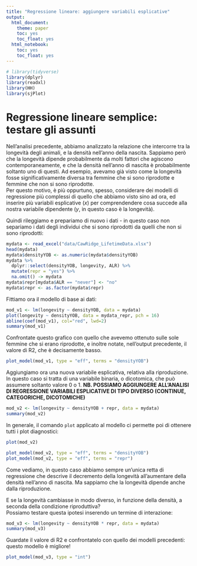 ```yaml
---
title: "Regressione lineare: aggiungere variabili esplicative"
output: 
  html_document: 
    theme: paper
    toc: yes
    toc_float: yes
  html_notebook: 
    toc: yes
    toc_float: yes
---
```


```r
# library(tidyverse)
library(dplyr)
library(readxl)
library(HH)
library(sjPlot)
```


# Regressione lineare semplice: testare gli assunti

Nell'analisi precedente, abbiamo analizzato la relazione che intercorre tra la longevità degli animali, e la densità nell'anno della nascita. Sappiamo però che la longevità dipende probabilmente da molti fattori che agiscono contemporaneamente, e che la densità nell'anno di nascita è probabilmente soltanto uno di questi. Ad esempio, avevamo già visto come la longevità fosse significativamente diversa tra femmine che si sono riprodotte e femmine che non si sono riprodotte.     
Per questo motivo, è più oppurtuno, spesso, considerare dei modelli di regressione più complessi di quello che abbiamo visto sino ad ora, ed inserire più variabili esplicative (*x*) per comprendendere cosa succede alla nostra variabile dipendente (*y*, in questo caso è la longevità). 

Quindi rileggiamo e prepariamo di nuovo i dati - in questo caso non separiamo i dati degli individui che si sono riprodotti da quelli che non si sono riprodotti: 


```r
mydata <- read_excel("data/CawRidge_LifetimeData.xlsx")
head(mydata)
mydata$densityYOB <- as.numeric(mydata$densityYOB)
mydata %>% 
  dplyr::select(densityYOB, longevity, ALR) %>% 
  mutate(repr = "yes") %>% 
  na.omit() -> mydata
mydata$repr[mydata$ALR == "never"] <- "no"
mydata$repr <- as.factor(mydata$repr)
```

Fittiamo ora il modello di base ai dati:

```r
mod_v1 <- lm(longevity ~ densityYOB, data = mydata)
plot(longevity ~ densityYOB, data = mydata_repr, pch = 16)
abline(coef(mod_v1), col="red", lwd=2)
summary(mod_v1)
```

Confrontate questo grafico con quello che avevemo ottenuto sulle sole femmine che si erano riprodotte, e inoltre notate, nell'output precedente, il valore di R2, che è decisamente basso.

```r
plot_model(mod_v1, type = "eff", terms = "densityYOB")
```


Aggiungiamo ora una nuova variabile esplicativa, relativa alla riproduzione. In questo caso si tratta di una variabile binaria, o dicotomica, che può assumere soltanto valore 0 o 1. **NB. POSSIAMO AGGIUNGERE ALL'ANALISI DI REGRESSIONE VARIABILI ESPLICATIVE DI TIPO DIVERSO (CONTINUE, CATEGORICHE, DICOTOMICHE)**

```r
mod_v2 <- lm(longevity ~ densityYOB + repr, data = mydata)
summary(mod_v2)
```

In generale, il comando `plot` applicato al modello ci permette poi di ottenere tutti i plot diagnostici:

```r
plot(mod_v2)
```


```r
plot_model(mod_v2, type = "eff", terms = "densityYOB")
plot_model(mod_v2, type = "eff", terms = "repr")
```

Come vediamo, in questo caso abbiamo sempre un'unica retta di regressione che descrive il decremento della longevità all'aumentare della densità nell'anno di nascita. Ma sappiamo che la longevità dipende anche dalla riproduzione.

E se la longevità cambiasse in modo diverso, in funzione della densità, a seconda della condizione riproduttiva?    
Possiamo testare questa ipotesi inserendo un termine di interazione:

```r
mod_v3 <- lm(longevity ~ densityYOB * repr, data = mydata)
summary(mod_v3)
```

Guardate il valore di R2 e confrontatelo con quello dei modelli precedenti: questo modello è migliore!   

```r
plot_model(mod_v3, type = "int")
```

